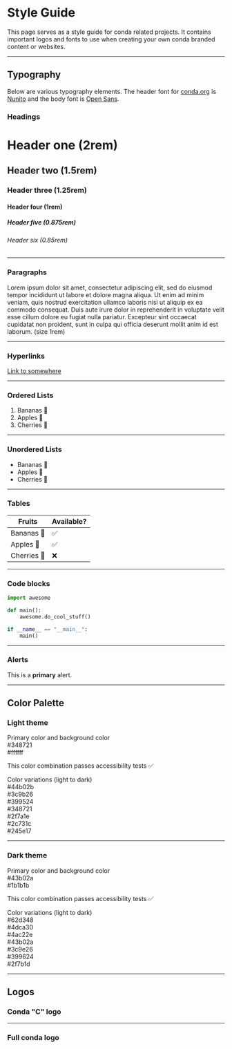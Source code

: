 

# Style Guide

This page serves as a style guide for conda related projects.
It contains important logos and fonts to use when creating your own conda
branded content or websites.

---

## Typography

Below are various typography elements. The header font for [conda.org](https://conda.org) is 
[Nunito](https://fonts.google.com/specimen/Nunito) and the body font is 
[Open Sans](https://fonts.google.com/specimen/Open+Sans).


### Headings

<h1>Header one (2rem)</h1>

<h2>Header two (1.5rem)</h2>

<h3>Header three (1.25rem)</h3>

<h4>Header four (1rem)</h4>

<h5>Header five (0.875rem)</h5>

<h6>Header six (0.85rem)</h6>

---

### Paragraphs

Lorem ipsum dolor sit amet, consectetur adipiscing elit, sed do eiusmod tempor incididunt ut labore et dolore magna aliqua. Ut enim ad minim veniam, quis nostrud exercitation ullamco laboris nisi ut aliquip ex ea commodo consequat. Duis aute irure dolor in reprehenderit in voluptate velit esse cillum dolore eu fugiat nulla pariatur. Excepteur sint occaecat cupidatat non proident, sunt in culpa qui officia deserunt mollit anim id est laborum.
(size 1rem)

---

### Hyperlinks

<a href="#">Link to somewhere</a>

---

### Ordered Lists

1. Bananas 🍌
2. Apples 🍏
3. Cherries 🍒

---

### Unordered Lists

- Bananas 🍌
- Apples 🍏
- Cherries 🍒
 
--- 

### Tables

<table>
    <thead>
        <th>Fruits</th>
        <th>Available?</th>
    </thead>
    <tbody>
        <tr>
            <td>Bananas 🍌</td>
            <td>✅</td>
        </tr>
        <tr>
            <td>Apples 🍏</td>
            <td>✅</td>
        </tr>
        <tr>
            <td>Cherries 🍒</td>
            <td>❌</td>
        </tr>
    </tbody>
</table>

---

### Code blocks

```python
import awesome

def main():
    awesome.do_cool_stuff()

if __name__ == "__main__":
    main()
```

---

### Alerts

<div class="alert alert--primary" role="alert">
  This is a <strong>primary</strong> alert.
</div>

---

## Color Palette

### Light theme

<div class="color-palette-light-theme-container margin-bottom--lg">
    <div class="row margin-bottom--md">
        <div class="col col--3">
            <span class="text--bold">Primary color and background color</span>
        </div>
        <div class="col">
            <div class="color-container">
                <div class="color" style={{"background-color": "var(--ifm-color-primary)"}}></div>
                <div class="color-text">#348721</div>
            </div>
            <div class="color-container">
                <div class="color" style={{"background-color": "#FFFFFF", "border": "var(--ifm-color-gray-400) solid 1px"}}></div>
                <div class="color-text">#ffffff</div>
            </div>
        </div>
        <div class="col">
            <p>
                This color combination passes accessibility tests ✅
            </p>
        </div>
    </div>
    <div class="row">
        <div class="col col--3">
            <span class="text--bold">Color variations (light to dark)</span>
        </div>
        <div class="col">
            <div class="color-container">
                <div class="color" style={{"background-color": "var(--ifm-color-primary-lightest)"}}></div>
                <div class="color-text">#44b02b</div>
            </div>
            <div class="color-container">
                <div class="color" style={{"background-color": "var(--ifm-color-primary-lighter)"}}></div>
                <div class="color-text">#3c9b26</div>
            </div>
            <div class="color-container">
                <div class="color" style={{"background-color": "var(--ifm-color-primary-light)"}}></div>
                <div class="color-text">#399524</div>
            </div>
            <div class="color-container">
                <div class="color" style={{"background-color": "var(--ifm-color-primary)"}}></div>
                <div class="color-text">#348721</div>
            </div>
            <div class="color-container">
                <div class="color" style={{"background-color": "var(--ifm-color-primary-dark)"}}></div>
                <div class="color-text">#2f7a1e</div>
            </div>
            <div class="color-container">
                <div class="color" style={{"background-color": "var(--ifm-color-primary-darker)"}}></div>
                <div class="color-text">#2c731c</div>
            </div>
            <div class="color-container">
                <div class="color" style={{"background-color": "var(--ifm-color-primary-darkest)"}}></div>
                <div class="color-text ">#245e17</div>
            </div>
        </div>
    </div>
</div>

---

### Dark theme

<div class="color-palette-dark-theme-container">
    <div class="row margin-bottom--md">
        <div class="col col--3">
            <span class="text--bold">Primary color and background color</span>
        </div>
        <div class="col">
            <div class="color-container">
                <div class="color" style={{"background-color": "var(--ifm-color-primary)"}}></div>
                <div class="color-text">#43b02a</div>
            </div>
            <div class="color-container">
                <div class="color" style={{"background-color": "#1b1b1b", "border": "var(--ifm-color-gray-400) solid 1px"}}></div>
                <div class="color-text">#1b1b1b</div>
            </div>
        </div>
        <div class="col">
            <p>
                This color combination passes accessibility tests ✅
            </p>
        </div>
    </div>
    <div class="row">
        <div class="col col--3">
            <span class="text--bold">Color variations (light to dark)</span>
        </div>
        <div class="col">
            <div class="color-container">
                <div class="color" style={{"background-color": "var(--ifm-color-primary-lightest)"}}></div>
                <div class="color-text">#62d348</div>
            </div>
            <div class="color-container">
                <div class="color" style={{"background-color": "var(--ifm-color-primary-lighter)"}}></div>
                <div class="color-text">#4dca30</div>
            </div>
            <div class="color-container">
                <div class="color" style={{"background-color": "var(--ifm-color-primary-light)"}}></div>
                <div class="color-text">#4ac22e</div>
            </div>
            <div class="color-container">
                <div class="color" style={{"background-color": "var(--ifm-color-primary)"}}></div>
                <div class="color-text">#43b02a</div>
            </div>
            <div class="color-container">
                <div class="color" style={{"background-color": "var(--ifm-color-primary-dark)"}}></div>
                <div class="color-text">#3c9e26</div>
            </div>
            <div class="color-container">
                <div class="color" style={{"background-color": "var(--ifm-color-primary-darker)"}}></div>
                <div class="color-text">#399624</div>
            </div>
            <div class="color-container">
                <div class="color" style={{"background-color": "var(--ifm-color-primary-darkest)"}}></div>
                <div class="color-text">#2f7b1d</div>
            </div>
        </div>
    </div>
</div>

---

## Logos

<div class="col">
    <div class="row margin-bottom--xl">
        <div class="col--4">
            <h3>Conda "C" logo</h3>
        </div>
        <div class="col--offset-1 col--4">
            <CondaCSVG width="50%" />
        </div>
    </div>
</div>

---

<div class="col">
    <div class="row margin-bottom--xl">
        <div class="col--4">
            <h3>Full conda logo</h3>
        </div>
        <div class="col--offset-1 col--3">
            <CondaLogoSVG width="100%" />
        </div>
    </div>
</div>